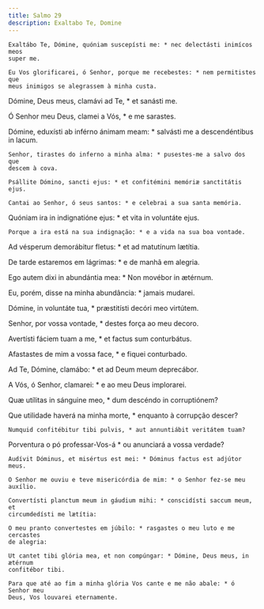 ```yaml
---
title: Salmo 29
description: Exaltabo Te, Domine
---
```


<div class="side-by-side not-content">

    Exaltábo Te, Dómine, quóniam suscepísti me: * nec delectásti inimícos meos
    super me.

    Eu Vos glorificarei, ó Senhor, porque me recebestes: * nem permitistes que
    meus inimigos se alegrassem à minha custa.

Dómine, Deus meus, clamávi ad Te, \* et sanásti me.</span>

Ó Senhor meu Deus, clamei a Vós, \* e me sarastes.

  <span>
    Dómine, eduxísti ab inférno ánimam meam: * salvásti me a descendéntibus in
    lacum.
 
    Senhor, tirastes do inferno a minha alma: * pusestes-me a salvo dos que
    descem à cova.
 
    Psállite Dómino, sancti ejus: * et confitémini memóriæ sanctitátis ejus.
 
    Cantai ao Senhor, ó seus santos: * e celebrai a sua santa memória.

Quóniam ira in indignatióne ejus: \* et vita in voluntáte ejus.

    Porque a ira está na sua indignação: * e a vida na sua boa vontade.

Ad vésperum demorábitur fletus: \* et ad matutínum lætítia.</span>

De tarde estaremos em lágrimas: \* e de manhã em alegria.

Ego autem dixi in abundántia mea: \* Non movébor in ætérnum.

Eu, porém, disse na minha abundância: \* jamais mudarei.

Dómine, in voluntáte tua, \* præstitísti decóri meo virtútem.

Senhor, por vossa vontade, \* destes força ao meu decoro.

Avertísti fáciem tuam a me, \* et factus sum conturbátus.

Afastastes de mim a vossa face, \* e fiquei conturbado.

Ad Te, Dómine, clamábo: \* et ad Deum meum deprecábor.

A Vós, ó Senhor, clamarei: \* e ao meu Deus implorarei.

Quæ utílitas in sánguine meo, \* dum descéndo in corruptiónem?

  <span>
    Que utilidade haverá na minha morte, * enquanto à corrupção descer?
 
    Numquid confitébitur tibi pulvis, * aut annuntiábit veritátem tuam?

Porventura o pó professar-Vos-á \* ou anunciará a vossa verdade?

    Audívit Dóminus, et misértus est mei: * Dóminus factus est adjútor meus.

    O Senhor me ouviu e teve misericórdia de mim: * o Senhor fez-se meu auxílio.

    Convertísti planctum meum in gáudium mihi: * conscidísti saccum meum, et
    circumdedísti me lætítia:

    O meu pranto convertestes em júbilo: * rasgastes o meu luto e me cercastes
    de alegria:

    Ut cantet tibi glória mea, et non compúngar: * Dómine, Deus meus, in ætérnum
    confitébor tibi.

    Para que até ao fim a minha glória Vos cante e me não abale: * ó Senhor meu
    Deus, Vos louvarei eternamente.

</div>
